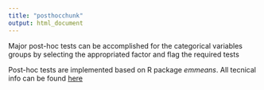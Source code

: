 ```yaml
---
title: "posthocchunk"
output: html_document
---
```



Major post-hoc tests can be accomplished for the categorical variables groups by selecting the appropriated factor and flag the required tests

Post-hoc tests are implemented based on R package _emmeans_. All tecnical info can be found [here](https://cran.r-project.org/web/packages/emmeans/vignettes/comparisons.html#pairwise)